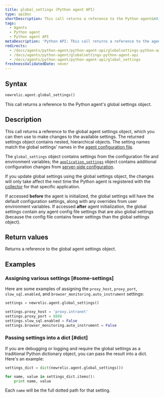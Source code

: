```yaml
---
title: global_settings (Python agent API)
type: apiDoc
shortDescription: This call returns a reference to the Python agent&#039;s global settings object.
tags:
  - Agents
  - Python agent
  - Python agent API
metaDescription: 'Python API: This call returns a reference to the agent''s global settings object.'
redirects:
  - /docs/agents/python-agent/python-agent-api/globalsettings-python-agent-api
  - /docs/agents/python-agent/globalsettings-python-agent-api
  - /docs/agents/python-agent/python-agent-api/global_settings
freshnessValidatedDate: never
---
```


## Syntax

```py
newrelic.agent.global_settings()
```

This call returns a reference to the Python agent's global settings object.

## Description

This call returns a reference to the global agent settings object, which you can then use to make changes to the available settings. The returned settings object contains nested, hierarchical objects. The setting names match the global settings' names in the [agent configuration file](/docs/agents/python-agent/installation-and-configuration/python-agent-configuration).

The `global_settings` object contains settings from the configuration file and environment variables; the [`application_settings`](/docs/agents/python-agent/python-agent-api/application_settings) object contains additional configuration changes from [server-side configuration](/docs/agents/manage-apm-agents/configuration/configure-agent#ssc).

If you update global settings using the global settings object, the changes will only take affect the next time the Python agent is registered with the [collector](/docs/accounts-partnerships/education/getting-started-new-relic/glossary#collector) for that specific application.

If accessed <DNT>**before**</DNT> the agent is initialized, the global settings will have the default configuration settings, along with any overrides from user environment variables. If accessed <DNT>**after**</DNT> agent initialization, the global settings contain any agent config file settings that are also global settings (because the config file contains fewer settings than the global settings object).

## Return values

Returns a reference to the global agent settings object.

## Examples

### Assigning various settings [#some-settings]

Here are some examples of assigning the `proxy_host`, `proxy_port`, `slow_sql.enabled`, and `browser_monitoring.auto_instrument` settings:

```py
settings = newrelic.agent.global_settings()

settings.proxy_host = 'proxy.intranet' 
settings.proxy_port = 8888
settings.slow_sql.enabled = False
settings.browser_monitoring.auto_instrument = False
```

### Passing settings into a dict [#dict]

If you are debugging or logging and require the global settings as a traditional Python dictionary object, you can pass the result into a dict. Here's an example:

```py
settings_dict = dict(newrelic.agent.global_settings())

for name, value in settings_dict.items():
    print name, value
```

Each `name` will be the full dotted path for that setting.
